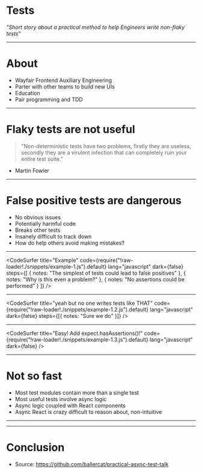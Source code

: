 

# Tests

_"Short story about a practical method to help Engineers write non-flaky tests"_

---

# About

- Wayfair Frontend Auxiliary Engineering
- Parter with other teams to build new UIs
- Education
- Pair programming and TDD

---

# Flaky tests are not useful

> "Non-deterministic tests have two problems, firstly they are useless, secondly they are a virulent infection that can completely ruin your entire test suite."

- Martin Fowler

---

# False positive tests are dangerous

- No obvious issues
- Potentially harmful code
- Breaks other tests
- Insanely difficult to track down
- How do help others avoid making mistakes?

---

<CodeSurfer
  title="Example"
  code={require("!raw-loader!./snippets/example-1.js").default}
  lang="javascript"
  dark={false}
  steps={[
    { notes: "The simplest of tests could lead to false positives" },
    { notes: "Why is this even a problem?" },
    { notes: "No assertions could be performed" }
  ]}
/>

---

<CodeSurfer
  title="yeah but no one writes tests like THAT"
  code={require("!raw-loader!./snippets/example-1.2.js").default}
  lang="javascript"
  dark={false}
  steps={[{ notes: "Sure we do" }]}
/>

---

<CodeSurfer
  title="Easy! Add expect.hasAssertions()!"
  code={require("!raw-loader!./snippets/example-1.3.js").default}
  lang="javascript"
  dark={false}
/>

---

# Not so fast

- Most test modules contain more than a single test
- Most useful tests involve async logic
- Async logic coupled with React components
- Async React is crazy difficult to reason about, non-intuitive

---

---

# Conclusion

- Source: https://github.com/ballercat/practical-async-test-talk
